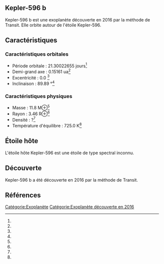 == Kepler-596 b ==

{{Infobox Exoplanète
| nom = Kepler-596 b
| image = 
| légende = 
| étoile = Kepler-596
| constellation = 
| ascension_droite = 
| déclinaison = 
| distance = ?
| type_spectral = ?
| masse = 11.8 M⊕<ref></ref>
| rayon = 3.46 R⊕<ref></ref>
| densité = ?<ref></ref>
| gravité = ?<ref></ref>
| température = 725.0 K<ref></ref>
| période = 21.30022655 j<ref></ref>
| demi_grand_axe = 0.15161 ua<ref></ref>
| excentricité = 0.0 <ref></ref>
| inclinaison = 89.89 °<ref></ref>
| méthode_découverte = Transit
| date_découverte = 2016
| statut = Confirmée
}}

Kepler-596 b est une exoplanète découverte en 2016 par la méthode de Transit. Elle orbite autour de l'étoile Kepler-596.

== Caractéristiques ==

=== Caractéristiques orbitales ===
* Période orbitale : 21.30022655 jours<ref></ref>
* Demi-grand axe : 0.15161 ua<ref></ref>
* Excentricité : 0.0 <ref></ref>
* Inclinaison : 89.89 °<ref></ref>

=== Caractéristiques physiques ===
* Masse : 11.8 M⊕<ref></ref>
* Rayon : 3.46 R⊕<ref></ref>
* Densité : ?<ref></ref>
* Température d'équilibre : 725.0 K<ref></ref>

== Étoile hôte ==

{{Infobox Étoile
| nom = Kepler-596
| image = 
| légende = 
| constellation = 
| ascension_droite = 
| déclinaison = 
| distance = ?
| type_spectral = ?
| magnitude_absolue = 
| magnitude_apparente = 
| masse = ?<ref></ref>
| rayon = ?<ref></ref>
| température = ?<ref></ref>
| métallicité = ?<ref></ref>
| âge = ?<ref></ref>
}}

L'étoile hôte Kepler-596 est une étoile de type spectral inconnu.

== Découverte ==

Kepler-596 b a été découverte en 2016 par la méthode de Transit.

== Références ==
<references />

[[Catégorie:Exoplanète]]
[[Catégorie:Exoplanète découverte en 2016]]
